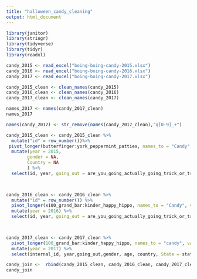```yaml
---
title: "halloween_candy_cleaning"
output: html_document
---
```


```r
library(janitor)
library(stringr)
library(tidyverse)
library(tidyr)
library(readxl)
```

```r
candy_2015 <- read_excel("boing-boing-candy-2015.xlsx")
candy_2016 <- read_excel("boing-boing-candy-2016.xlsx")
candy_2017 <- read_excel("boing-boing-candy-2017.xlsx")
```

```r
candy_2015_clean <- clean_names(candy_2015)
candy_2016_clean <- clean_names(candy_2016)
candy_2017_clean <- clean_names(candy_2017)
```

```r
names_2017 <- names(candy_2017_clean)
names_2017
```

```r
names(candy_2017) <- str_remove(names(candy_2017_clean),"q[0-9]_+")


```

```r
candy_2015_clean <- candy_2015_clean %>%
  mutate("id" = row_number())%>%
 pivot_longer(butterfinger:york_peppermint_patties, names_to = "Candy", values_to = "rating") %>%
  mutate(year = 2015,
        gender = NA,
        Country = NA
        ) %>%
  select(id, year, going_out = are_you_going_actually_going_trick_or_treating_yourself, comments = please_leave_any_remarks_or_comments_regarding_your_choices, age = how_old_are_you, rating, gender, Country, rating,Candy)

  
```


```r
candy_2016_clean <- candy_2016_clean %>%
  mutate("id" = row_number()) %>%
  pivot_longer(x100_grand_bar:kinder_happy_hippo, names_to = "Candy", values_to = "rating") %>%
  mutate(year = 2016) %>%
  select(id, year, going_out = are_you_going_actually_going_trick_or_treating_yourself, Gender = your_gender, Age = how_old_are_you, Country = which_country_do_you_live_in, rating)

         
```

```r
candy_2017_clean <- candy_2017_clean %>%
  pivot_longer(100_grand_bar:kinder_happy_hippo, names_to = "candy", values_to = "rating") %>%
  mutate(year = 2017) %>%
  select(internal_id, year,going_out,gender, age, country, State = state_province_county_etc, rating)
```

```r
candy_join <-  rbind(candy_2015_clean, candy_2016_clean, candy_2017_clean)
candy_join

```

